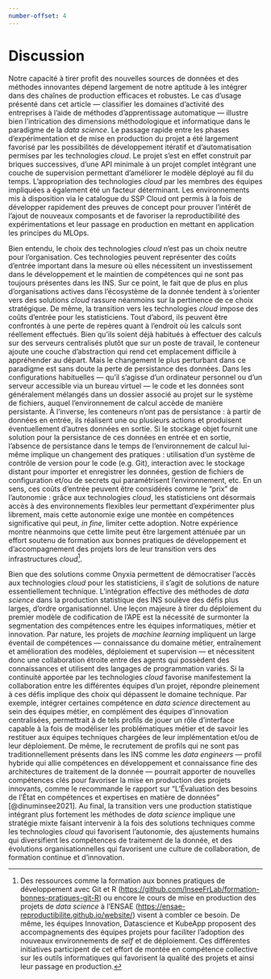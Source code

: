 ```yaml
---
number-offset: 4
---
```


# Discussion

Notre capacité à tirer profit des nouvelles sources de données et des méthodes innovantes dépend largement de notre aptitude à les intégrer dans des chaînes de production efficaces et robustes. Le cas d'usage présenté dans cet article — classifier les domaines d'activité des entreprises à l'aide de méthodes d'apprentissage automatique — illustre bien l'intrication des dimensions méthodologique et informatique dans le paradigme de la *data science*. Le passage rapide entre les phases d'expérimentation et de mise en production du projet a été largement favorisé par les possibilités de développement itératif et d'automatisation permises par les technologies *cloud*. Le projet s'est en effet construit par briques successives, d'une API minimale à un projet complet intégrant une couche de supervision permettant d'améliorer le modèle déployé au fil du temps. L'appropriation des technologies *cloud* par les membres des équipes impliquées a également été un facteur déterminant. Les environnements mis à disposition via le catalogue du SSP Cloud ont permis à la fois de développer rapidement des preuves de concept pour prouver l'intérêt de l'ajout de nouveaux composants et de favoriser la reproductibilité des expérimentations et leur passage en production en mettant en application les principes du MLOps.

Bien entendu, le choix des technologies *cloud* n'est pas un choix neutre pour l'organisation. Ces technologies peuvent représenter des coûts d'entrée important dans la mesure où elles nécessitent un investissement dans le développement et le maintien de compétences qui ne sont pas toujours présentes dans les INS. Sur ce point, le fait que de plus en plus d'organisations actives dans l'écosystème de la donnée tendent à s'orienter vers des solutions *cloud* rassure néanmoins sur la pertinence de ce choix stratégique. De même, la transition vers les technologies *cloud* impose des coûts d'entrée pour les statisticiens. Tout d'abord, ils peuvent être confrontés à une perte de repères quant à l'endroit où les calculs sont réellement effectués. Bien qu'ils soient déjà habitués à effectuer des calculs sur des serveurs centralisés plutôt que sur un poste de travail, le conteneur ajoute une couche d'abstraction qui rend cet emplacement difficile à appréhender au départ. Mais le changement le plus perturbant dans ce paradigme est sans doute la perte de persistance des données. Dans les configurations habituelles — qu'il s'agisse d'un ordinateur personnel ou d'un serveur accessible via un bureau virtuel — le code et les données sont généralement mélangés dans un dossier associé au projet sur le système de fichiers, auquel l'environnement de calcul accède de manière persistante. À l'inverse, les conteneurs n'ont pas de persistance : à partir de données en entrée, ils réalisent une ou plusieurs actions et produisent éventuellement d'autres données en sortie. Si le stockage objet fournit une solution pour la persistance de ces données en entrée et en sortie, l'absence de persistance dans le temps de l'environnement de calcul lui-même implique un changement des pratiques : utilisation d'un système de contrôle de version pour le code (e.g. Git), interaction avec le stockage distant pour importer et enregistrer les données, gestion de fichiers de configuration et/ou de secrets qui paramétrisent l'environnement, etc. En un sens, ces coûts d'entrée peuvent être considérés comme le "prix" de l'autonomie : grâce aux technologies *cloud*, les statisticiens ont désormais accès à des environnements flexibles leur permettant d’expérimenter plus librement, mais cette autonomie exige une montée en compétences significative qui peut, *in fine*, limiter cette adoption. Notre expérience montre néanmoins que cette limite peut être largement atténuée par un effort soutenu de formation aux bonnes pratiques de développement et d’accompagnement des projets lors de leur transition vers des infrastructures *cloud*[^formations].

[^formations]: Des ressources comme la formation aux bonnes pratiques de développement avec Git et R ([https://github.com/InseeFrLab/formation-bonnes-pratiques-git-R](https://github.com/InseeFrLab/formation-bonnes-pratiques-git-R)) ou encore le cours de mise en production des projets de *data science* à l'ENSAE ([https://ensae-reproductibilite.github.io/website/](https://ensae-reproductibilite.github.io/website/)) visent à combler ce besoin. De même, les équipes Innovation, Datascience et KubeApp proposent des accompagnements des équipes projets pour faciliter l'adoption des nouveaux environnements de *self* et de déploiement. Ces différentes initiatives participent de cet effort de montée en compétence collective sur les outils informatiques qui favorisent la qualité des projets et ainsi leur passage en production.

Bien que des solutions comme Onyxia permettent de démocratiser l'accès aux technologies *cloud* pour les statisticiens, il s'agit de solutions de nature essentiellement technique. L'intégration effective des méthodes de *data science* dans la production statistique des INS soulève des défis plus larges, d'ordre organisationnel. Une leçon majeure à tirer du déploiement du premier modèle de codification de l'APE est la nécessité de surmonter la segmentation des compétences entre les équipes informatiques, métier et innovation. Par nature, les projets de *machine learning* impliquent un large éventail de compétences — connaissance du domaine métier, entraînement et amélioration des modèles, déploiement et supervision — et nécessitent donc une collaboration étroite entre des agents qui possèdent des connaissances et utilisent des langages de programmation variés. Si la continuité apportée par les technologies *cloud* favorise manifestement la collaboration entre les différentes équipes d'un projet, répondre pleinement à ces défis implique des choix qui dépassent le domaine technique. Par exemple, intégrer certaines compétence en *data science* directement au sein des équipes métier, en complément des équipes d'innovation centralisées, permettrait à de tels profils de jouer un rôle d'interface capable à la fois de modéliser les problématiques métier et de savoir les restituer aux équipes techniques chargées de leur implémentation et/ou de leur déploiement. De même, le recrutement de profils qui ne sont pas traditionnellement présents dans les INS comme les *data engineers* — profil hybride qui allie compétences en développement et connaissance fine des architectures de traitement de la donnée — pourrait apporter de nouvelles compétences clés pour favoriser la mise en production des projets innovants, comme le recommande le rapport sur "L’Évaluation des besoins de l'État en compétences et expertises en matière de données" [@dinuminsee2021]. Au final, la transition vers une production statistique intégrant plus fortement les méthodes de *data science* implique une stratégie mixte faisant intervenir à la fois des solutions techniques comme les technologies *cloud* qui favorisent l'autonomie, des ajustements humains qui diversifient les compétences de traitement de la donnée, et des évolutions organisationnelles qui favorisent une culture de collaboration, de formation continue et d’innovation.
